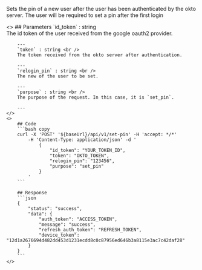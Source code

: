
Sets the pin of a new user after the user has been authenticated by the okto server. The user will be required to set a pin after the first login

<ColumnLayout>
    <>
        ## Parameters
        `id_token` : string <br />
        The id token of the user received from the google oauth2 provider.

        ---
        `token` : string <br />
        The token received from the okto server after authentication.

        ---
        `relogin_pin` : string <br />
        The new of the user to be set.

        ---
        `purpose` : string <br />
        The purpose of the request. In this case, it is `set_pin`.

        ---
    </>
    <>
        ## Code
        ```bash copy
        curl -X 'POST' '${baseUrl}/api/v1/set-pin' -H 'accept: */*' 
            -H 'Content-Type: application/json' -d '
                {
                    "id_token": "YOUR_TOKEN_ID",
                    "token": "OKTO_TOKEN",
                    "relogin_pin": "123456",
                    "purpose": "set_pin"
                }
            '
        ```

        ## Response
        ```json
        {
            "status": "success",
            "data": {
                "auth_token": "ACCESS_TOKEN",
                "message": "success",
                "refresh_auth_token": "REFRESH_TOKEN",
                "device_token": "12d1a2676694d482dd453d1231ecdd8c0c87956ed646b3a8115e3ac7c42daf28"
            }
        }
        ```
    </>
</ColumnLayout>